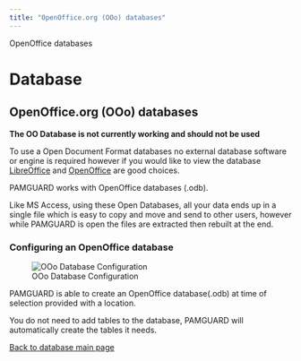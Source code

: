 ```yaml
---
title: "OpenOffice.org (OOo) databases"
---
```

 OpenOffice databases  

Database
========

OpenOffice.org (OOo) databases
------------------------------

**The OO Database is not currently working and should not be used**

To use a Open Document Format databases no external database software or engine is required however if you would like to view the database [LibreOffice](http://www.libreoffice.org/) and [OpenOffice](http://www.openoffice.org/) are good choices.

PAMGUARD works with OpenOffice databases (.odb).

Like MS Access, using these Open Databases, all your data ends up in a single file which is easy to copy and move and send to other users, however while PAMGUARD is open the files are extracted then rebuilt at the end.

### Configuring an OpenOffice database

![OOo Database Configuration](Images/DatabaseOOo.png)  

PAMGUARD is able to create an OpenOffice database(.odb) at time of selection provided with a location.

You do not need to add tables to the database, PAMGUARD will automatically create the tables it needs.

  
[Back to database main page](database_database.html)